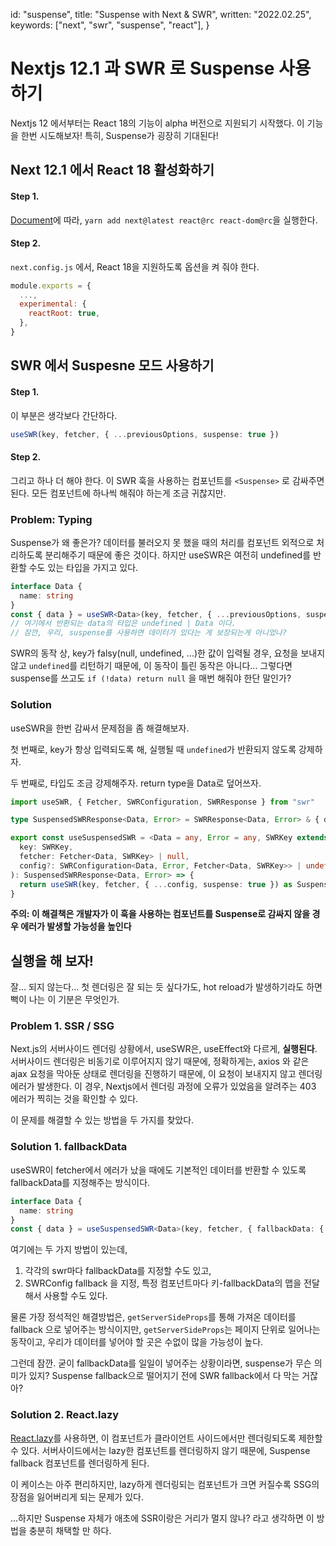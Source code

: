 
  id: "suspense",
  title: "Suspense with Next & SWR",
  written: "2022.02.25",
  keywords: ["next", "swr", "suspense", "react"],
}

# Nextjs 12.1 과 SWR 로 Suspense 사용하기

Nextjs 12 에서부터는 React 18의 기능이 alpha 버전으로 지원되기 시작했다.
이 기능을 한번 시도해보자! 특히, Suspense가 굉장히 기대된다!

## Next 12.1 에서 React 18 활성화하기

#### Step 1.

[Document](https://nextjs.org/docs/advanced-features/react-18/overview)에 따라, `yarn add next@latest react@rc react-dom@rc`을 실행한다.

#### Step 2.

`next.config.js` 에서, React 18을 지원하도록 옵션을 켜 줘야 한다.

```javascript
module.exports = {
  ...,
  experimental: {
    reactRoot: true,
  },
}
```

## SWR 에서 Suspesne 모드 사용하기

#### Step 1.

이 부분은 생각보다 간단하다.

```typescript
useSWR(key, fetcher, { ...previousOptions, suspense: true })
```

#### Step 2.

그리고 하나 더 해야 한다. 이 SWR 훅을 사용하는 컴포넌트를 `<Suspense>` 로 감싸주면 된다.
모든 컴포넌트에 하나씩 해줘야 하는게 조금 귀찮지만.

### Problem: Typing

Suspense가 왜 좋은가? 데이터를 불러오지 못 했을 때의 처리를 컴포넌트 외적으로 처리하도록 분리해주기 때문에 좋은 것이다.
하지만 useSWR은 여전히 undefined를 반환할 수도 있는 타입을 가지고 있다.

```typescript
interface Data {
  name: string
}
const { data } = useSWR<Data>(key, fetcher, { ...previousOptions, suspense: true })
// 여기에서 반환되는 data의 타입은 undefined | Data 이다.
// 잠깐, 우리, suspense를 사용하면 데이터가 있다는 게 보장되는게 아니었나?
```

SWR의 동작 상, key가 falsy(null, undefined, ...)한 값이 입력될 경우, 요청을 보내지 않고 `undefined`를 리턴하기 때문에,
이 동작이 틀린 동작은 아니다... 그렇다면 suspense를 쓰고도 `if (!data) return null` 을 매번 해줘야 한단 말인가?

### Solution

useSWR을 한번 감싸서 문제점을 좀 해결해보자.

첫 번째로, key가 항상 입력되도록 해, 실행될 때 `undefined`가 반환되지 않도록 강제하자.

두 번째로, 타입도 조금 강제해주자. return type을 Data로 덮어쓰자.

```typescript
import useSWR, { Fetcher, SWRConfiguration, SWRResponse } from "swr"

type SuspensedSWRResponse<Data, Error> = SWRResponse<Data, Error> & { data: Data }

export const useSuspensedSWR = <Data = any, Error = any, SWRKey extends string | any[] = any[]>(
  key: SWRKey,
  fetcher: Fetcher<Data, SWRKey> | null,
  config?: SWRConfiguration<Data, Error, Fetcher<Data, SWRKey>> | undefined
): SuspensedSWRResponse<Data, Error> => {
  return useSWR(key, fetcher, { ...config, suspense: true }) as SuspensedSWRResponse<Data, Error>
}
```

**주의: 이 해결책은 개발자가 이 훅을 사용하는 컴포넌트를 Suspense로 감싸지 않을 경우 에러가 발생할 가능성을 높인다**

## 실행을 해 보자!

잘... 되지 않는다... 첫 렌더링은 잘 되는 듯 싶다가도, hot reload가 발생하기라도 하면 뻑이 나는 이 기분은 무엇인가.

### Problem 1. SSR / SSG

Next.js의 서버사이드 렌더링 상황에서, useSWR은, useEffect와 다르게, **실행된다**.
서버사이드 렌더링은 비동기로 이루어지지 않기 때문에,
정확하게는, axios 와 같은 ajax 요청을 막아둔 상태로 렌더링을 진행하기 때문에, 이 요청이 보내지지 않고 렌더링 에러가 발생한다.
이 경우, Nextjs에서 렌더링 과정에 오류가 있었음을 알려주는 403 에러가 찍히는 것을 확인할 수 있다.

이 문제를 해결할 수 있는 방법을 두 가지를 찾았다.

### Solution 1. fallbackData

useSWR이 fetcher에서 에러가 났을 때에도 기본적인 데이터를 반환할 수 있도록 fallbackData를 지정해주는 방식이다.

```typescript
interface Data {
  name: string
}
const { data } = useSuspensedSWR<Data>(key, fetcher, { fallbackData: { name: "unknown" } })
```

여기에는 두 가지 방법이 있는데,

1. 각각의 swr마다 fallbackData를 지정할 수도 있고,
2. SWRConfig fallback 을 지정, 특정 컴포넌트마다 키-fallbackData의 맵을 전달해서 사용할 수도 있다.

물론 가장 정석적인 해결방법은, `getServerSideProps`를 통해 가져온 데이터를 fallback 으로 넣어주는 방식이지만,
`getServerSideProps`는 페이지 단위로 일어나는 동작이고, 우리가 데이터를 넣어야 할 곳은 수없이 많을 가능성이 높다.

그런데 잠깐. 굳이 fallbackData를 일일이 넣어주는 상황이라면, suspense가 무슨 의미가 있지?
Suspense fallback으로 떨어지기 전에 SWR fallback에서 다 막는 거잖아?

### Solution 2. React.lazy

[React.lazy](https://ko.reactjs.org/docs/code-splitting.html#reactlazy)를 사용하면, 이 컴포넌트가 클라이언트 사이드에서만 렌더링되도록 제한할 수 있다.
서버사이드에서는 lazy한 컴포넌트를 렌더링하지 않기 때문에, Suspense fallback 컴포넌트를 렌더링하게 된다.

이 케이스는 아주 편리하지만, lazy하게 렌더링되는 컴포넌트가 크면 커질수록 SSG의 장점을 잃어버리게 되는 문제가 있다.

...하지만 Suspense 자체가 애초에 SSR이랑은 거리가 멀지 않나? 라고 생각하면 이 방법을 충분히 채택할 만 하다.


